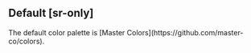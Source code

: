 ## Default [sr-only]
<ColorPalette />
The default color palette is [Master Colors](https://github.com/master-co/colors).
